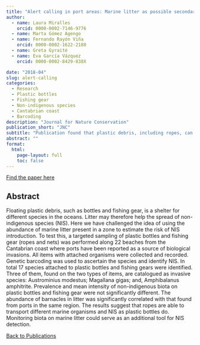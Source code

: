 ```yaml
---
title: "Alert calling in port areas: Marine litter as possible secondary dispersal vector for hitchhiking invasive species"
author:
  - name: Laura Miralles
    orcid: 0000-0002-7146-9776
  - name: Marta Gómez Agengo
  - name: Fernando Rayón Viña
    orcid: 0000-0002-1622-2180
  - name: Greta Gyraitė
  - name: Eva García Vázquez
    orcid: 0000-0002-8429-838X

date: "2018-04"
slug: alert-calling
categories:
  - Research
  - Plastic bottles
  - Fishing gear
  - Non-indigenous species
  - Cantabrian coast
  - Barcoding
description: "Journal for Nature Conservation"
publication_short: "JNC"
subtitle: "Publication found that plastic debris, including ropes, can transport non-indigenous species (NIS), and monitoring biota on marine litter could aid in NIS detection."
abstract: ""
format: 
  html: 
    page-layout: full
    toc: false
---
```

<a href="https://doi.org/10.1016/j.jnc.2018.01.005"><i class="fa-regular fa-newspaper"></i> Find the paper here</a>


## Abstract

Floating plastic debris, such as bottles and fishing gear, is a shelter for different species in the oceans. Litter may therefore help the spread of non-indigenous species (NIS). Here we have challenged the idea of using the abundance of marine litter present in a zone to estimate the risk of NIS introduction. To test this, a targeted sampling of plastic bottles and fishing gear (ropes and nets) was performed along 22 beaches from the Cantabrian coast where ports have been reported as a source of biological invasions. All items with attached organisms were collected and recorded. Genetic barcoding was used to ascertain the species and identify NIS. In total 17 species attached to plastic bottles and fishing gears were identified. Three of them, found on the two types of items, are catalogued as invasive species: Austrominius modestus; Magallana gigas; and, Amphibalanus amphitrite. Prevalence and mean intensity of non-indigenous biota on plastic bottles and fishing gear were not significantly different. The abundance of barnacles in litter was significantly correlated with that found from ports in the same region. The results suggest that ropes are able to transport different marine organisms and NIS as plastic bottles do. Monitoring biota on marine litter could serve as an additional tool for NIS detection.

<a href="../publications.html"><i class="fas fa-arrow-left"></i> Back to Publications</a>